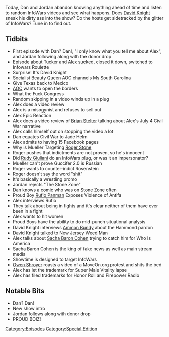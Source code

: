 {{DEFAULTSORT:
    #_EPISODE_0182S:InfoWars Roulette #2
}}{{DISPLAYTITLE:
    InfoWars Roulette #2
}}{{Episode
    | title           = InfoWars Roulette #2
    | caption         = Listen to this episode on [https://knowledgefight.libsyn.com/knowledge-fight-infowars-roulette-2 Libsyn] [https://open.spotify.com/episode/1SiSLPxJN10bLx8GYkKGgZ Spotify], Read the [[Transcript/InfoWars Roulette 2|Unofficial Transcript]]
    | episodeNumber   = S006
    | length          = 01:46:03
    | airDate         = July 20, 2018
    | episodeType     = [[:Category:Special Edition|Special Edition]]
    | appearance      = [[Tucker Carlson]], [[Alex Jones]], [[David Knight]], [[AOC]], [[Brian Stelter]], [[Bill Maher]], [[Rob Reiner]], [[Roger Stone]], [[Rudy Giuliani]], [[Travis Irvine]], [[Rufio Panman]], [[Owen Shroyer]], [[Sacha Baron Cohen]], [[Rod Rosenstein]], [[Ammon Bundy]], [[Dwight Hammond Jr.]], [[Steven Hammond]], [[New Jersey Weed Man]]
    | previousEpisode = [[182: Pay-To-Play Satan Fears]]
    | nextEpisode     = [[183: February 12-16, 2009]]
}}

{{Stub}}

Today, Dan and Jordan abandon knowing anything ahead of time and listen to random InfoWars videos and see what happens. Does [[David Knight]] sneak his dirty ass into the show? Do the hosts get sidetracked by the glitter of InfoWars? Tune in to find out.

==Tidbits ==

*First episode with Dan? Dan!, "I only know what you tell me about Alex", and Jordan following along with the donor drop
*Episode about Tucker and [[Alex Jones|Alex]] sucked, closed it down, switched to Infowars Roulette
*Surprise! It's David Knight
*Socialist Beauty Queen AOC channels Ms South Carolina
*Give Texas back to Mexico
*[[Alexandria Ocasio-Cortez|AOC]] wants to open the borders
*What the Fuck Congress
*Random skipping in a video winds up in a plug
*Alex does a video review
*Alex is a misogynist and refuses to sell out
*Alex Epic Reaction
*Alex does a video review of [[Brian Stelter]] talking about Alex's July 4 Civil War narrative
*Alex calls himself out on stopping the video a lot
*Dan equates Civil War to Jade Helm
*Alex admits to having 15 Facebook pages
*Why is Mueller Targeting [[Roger Stone]]
*Roger pushes that indictments are not proven, so he's innocent
*Did [[Rudy Giuliani]] do an InfoWars plug, or was it an impersonator?
*Mueller can't prove Guccifer 2.0 is Russian
*Roger wants to counter-indict Rosenstein
*Roger doesn't say the word "shit"
*It's basically a wrestling promo
*Jordan rejects "The Stone Zone"
*Dan knows a comic who was on Stone Zone often
*Proud Boy [[Rufio Panman]] Exposes Violence of Antifa
*Alex interviews Rufio
*They talk about being in fights and it's clear neither of them have ever been in a fight
*Alex wants to hit women
*Proud Boys have the ability to do mid-punch situational analysis
*David Knight interviews [[Ammon Bundy]] about the Hammond pardon
*David Knight talked to New Jersey Weed Man
*Alex talks about [[Sacha Baron Cohen]] trying to catch him for Who Is America
*Sacha Baron Cohen is the king of fake news as well as main stream media
*Showtime is designed to target InfoWars
*[[Owen Shroyer]] roasts a video of a MoveOn.org protest and shits the bed
*Alex has let the trademark for Super Male Vitality lapse
*Alex has filed trademarks for Honor Roll and Firepower Radio

==Notable Bits==

*Dan? Dan!
*New show intro
*Jordan follows along with donor drop
*PROUD BOIZ!

[[Category:Episodes]]
[[Category:Special Edition]]
